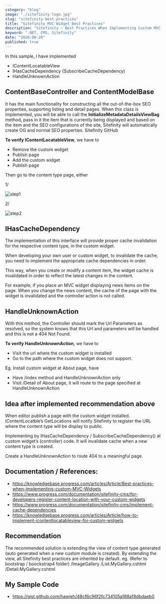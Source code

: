 ```yaml
---
category: "blog"
image: "./sitefinity-logo.jpg"
slug: "sitefinity-best-practices"
title: "Sitefinity MVC Widget Best Practices"
description: "Sitefinity – Best Practices When Implementing Custom MVC Widgets"
keyword: ".NET, CMS, Sitefinity"
date: "2020-08-20"
published: true
---
```


In this sample, I have implemented
- IContentLocatableView
- IHasCacheDependency (SubscribeCacheDependency)
- HandleUnknownAction

## ContentBaseController and ContentModelBase 

It has the main functionality for constructing all the out-of-the-box SEO properties, supporting listing and detail pages. When this class is implemented, you will be able to call the **InitializeMetadataDetailsViewBag** method, pass in it the item that is currently being displayed and based on the item and the SEO configurations of the site, Sitefinity will automatically create OG and normal SEO properties.
Sitefinity GitHub

**To verify IContentLocatableView**, we have to 
- Remove the custom widget
- Publish page
- Add the custom widget
- Publish page

Then go to the content type page, either

1/ 

![step1](./step1.png)

2/

![step2](./step2.png)

## IHasCacheDependency

The implementation of this interface will provide proper cache invalidation for the respective content type, in the custom widget. 

When developing your own user or custom widget, to invalidate the cache, you need to implement the appropriate cache dependencies in order. 

This way, when you create or modify a content item, the widget cache is invalidated in order to reflect the latest changes in the content. 

For example, if you place an MVC widget displaying news items on the page. When you change the news content, the cache of the page with the widget is invalidated and the controller action is not called.

## HandleUnknownAction

With this method, the Controller should mark the Url Parameters as resolved, so the system knows that this Url and parameters will be handled and this is not a 404 Not Found.

**To verify HandleUnknownAction**, we have to

- Visit the url where the custom widget is installed
- Go to the path where the custom widget does not support.

Eg. Install custom widget at About page, have

- Have /index method and HandleUnknownAction only
- Visit /Detail of About page, it will route to the page specified at HandleUnknownAction

## Idea after implemented recommendation above

When editor publish a page with the custom widget installed. IContentLocatble’s GetLocations will notify Sitefinity to register the URL where the content type will be display to public.

Implementing by IHasCacheDependency / SubscribeCacheDependency() at custom widget’s (controller) code. It will invalidate cache when a new content type is created.

Create a HandleUnknownAction to route 404 to a meaningful page.

## Documentation / References:

- https://knowledgebase.progress.com/articles/Article/Best-practices-when-implementing-custom-MVC-Widgets
- https://www.progress.com/documentation/sitefinity-cms/for-developers-register-content-location-with-your-custom-widgets
- https://www.progress.com/documentation/sitefinity-cms/implement-cache-dependencies
- https://knowledgebase.progress.com/articles/Article/how-to-implement-icontentlocatableview-for-custom-widgets

## Recommendation
The recommended solution is extending the view of content type generated
(auto generated when a new custom module is created).
By extending the view, all Sitefinity best practices are inherited by default.
eg. (Refer to bootstrap / boockstrap4 folder)
/ImageGallery
  /List.MyGallery.cshtml
  /Detail.MyGallery.cshtml

## My Sample Code

- https://gist.github.com/hawjeh/48cf6c96f2fc734105a188af8dbdaeb0